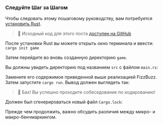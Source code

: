 
### Следуйте Шаг за Шагом

Чтобы следовать этому пошаговому руководству, вам потребуется [установить Rust](https://rustup.rs/).

> 🐰 Исходный код для этого поста [доступен на GitHub](https://github.com/bencherdev/bencher/tree/main/examples/rust/bench)

После установки Rust вы можете открыть окно терминала и ввести: `cargo init game`

Затем перейдите во вновь созданную директорию `game`.

<GameTree />

Вы должны увидеть директорию под названием `src` с файлом `main.rs`:

<HelloWorld />

Замените его содержимое приведенной выше реализацией FizzBuzz. Затем запустите `cargo run`.
Вывод должен выглядеть так:

<FizzBuzzOutput />

> 🐰 Бах! Вы успешно проходите собеседование по кодированию!

Должен был сгенерироваться новый файл `Cargo.lock`:

<GameLockTree />

Прежде чем продолжить, важно обсудить различия между микро- и макро-бенчмаркингом.